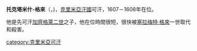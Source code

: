 {{unreferenced|time=2019-01-28T12:39:46+00:00}}
'''托克塔米什-格來'''（{{lang-crh|Toqtamış Geray}}，{{bd|1589年||1608年}})，[[克里米亞汗國|克里米亞汗國]]可汗，1607－1608年在位。

他是先可汗[[加齊格萊二世|加齊格萊二世]]之子，他在位時間很短，很快被[[塞拉梅特·格來|塞拉梅特·格來]]一世取代和殺害。

[[category:克里米亞可汗|category:克里米亞可汗]]
{{Ukraine-stub}}
